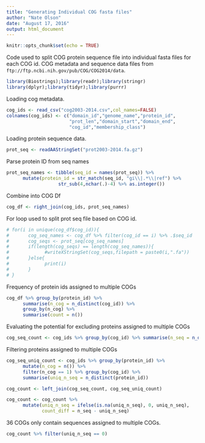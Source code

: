 ```yaml
---
title: "Generating Individual COG fasta files"
author: "Nate Olson"
date: "August 17, 2016"
output: html_document
---
```


```r
knitr::opts_chunk$set(echo = TRUE)
```

Code used to split COG protein sequence file into individual fasta files for each COG id. 
COG metadata and sequence data files from `ftp://ftp.ncbi.nih.gov/pub/COG/COG2014/data`.  

```r
library(Biostrings);library(readr);library(stringr)
library(dplyr);library(tidyr);library(purrr)
```

Loading cog metadata.  
```r
cog_ids <- read_csv("cog2003-2014.csv",col_names=FALSE)
colnames(cog_ids) <- c("domain_id","genome_name","protein_id",
                       "prot_len","domain_start","domain_end",
                       "cog_id","membership_class")
```
Loading protein sequence data. 
```r
prot_seq <- readAAStringSet("prot2003-2014.fa.gz")
```

Parse protein ID from seq names
```r
prot_seq_names <- tibble(seq_id = names(prot_seq)) %>% 
      mutate(protein_id = str_match(seq_id, "gi\\|.*\\|ref") %>% 
                   str_sub(4,nchar(.)-4) %>% as.integer())
```


Combine into COG Df
```r
cog_df <- right_join(cog_ids, prot_seq_names)
```
For loop used to split prot seq file based on COG id.
```r
# for(i in unique(cog_df$cog_id)){
#       cog_seq_names <- cog_df %>% filter(cog_id == i) %>% .$seq_id
#       cog_seqs <- prot_seq[cog_seq_names]
#       if(length(cog_seqs) == length(cog_seq_names)){
#             #writeXStringSet(cog_seqs,filepath = paste0(i,".fa"))
#       }else{
#             print(i)
#       }
# }
```

Frequency of protein ids assigned to multiple COGs
```r
cog_df %>% group_by(protein_id) %>% 
      summarise(n_cog = n_distinct(cog_id)) %>%
      group_by(n_cog) %>% 
      summarise(count = n())
```

Evaluating the potential for excluding proteins assigned to multiple COGs
```r
cog_seq_count <- cog_ids %>% group_by(cog_id) %>% summarise(n_seq = n_distinct(protein_id))
```


Filtering proteins assigned to multiple COGs
```r
cog_seq_uniq_count <- cog_ids %>% group_by(protein_id) %>% 
      mutate(n_cog = n()) %>%
      filter(n_cog == 1) %>% group_by(cog_id) %>% 
      summarise(uniq_n_seq = n_distinct(protein_id))
```

```r
cog_count <- left_join(cog_seq_count, cog_seq_uniq_count)
```
```r
cog_count <- cog_count %>% 
      mutate(uniq_n_seq = ifelse(is.na(uniq_n_seq), 0, uniq_n_seq),
             count_diff = n_seq - uniq_n_seq)
```

36 COGs only contain sequences assigned to multiple COGs.
```r
cog_count %>% filter(uniq_n_seq == 0)
```



